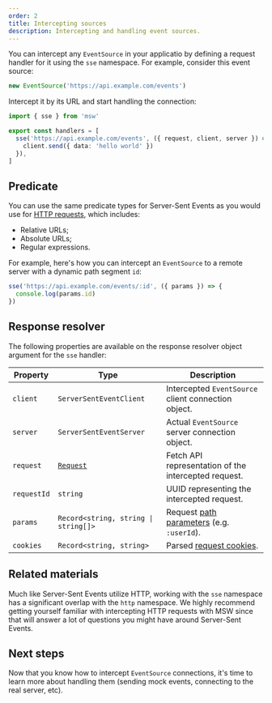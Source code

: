 ```yaml
---
order: 2
title: Intercepting sources
description: Intercepting and handling event sources.
---
```


You can intercept any `EventSource` in your applicatio by defining a request handler for it using the `sse` namespace. For example, consider this event source:

```ts
new EventSource('https://api.example.com/events')
```

Intercept it by its URL and start handling the connection:

```ts
import { sse } from 'msw'

export const handlers = [
  sse('https://api.example.com/events', ({ request, client, server }) => {
    client.send({ data: 'hello world' })
  }),
]
```

## Predicate

You can use the same predicate types for Server-Sent Events as you would use for [HTTP requests](/docs/http/intercepting-requests/#predicate), which includes:

- Relative URLs;
- Absolute URLs;
- Regular expressions.

For example, here's how you can intercept an `EventSource` to a remote server with a dynamic path segment `id`:

```ts /:id/1#g /id/2#g
sse('https://api.example.com/events/:id', ({ params }) => {
  console.log(params.id)
})
```

## Response resolver

The following properties are available on the response resolver object argument for the `sse` handler:

| Property    | Type                                                                  | Description                                                                                   |
| ----------- | --------------------------------------------------------------------- | --------------------------------------------------------------------------------------------- |
| `client`    | `ServerSentEventClient`                                               | Intercepted `EventSource` client connection object.                                           |
| `server`    | `ServerSentEventServer`                                               | Actual `EventSource` server connection object.                                                |
| `request`   | [`Request`](https://developer.mozilla.org/en-US/docs/Web/API/Request) | Fetch API representation of the intercepted request.                                          |
| `requestId` | `string`                                                              | UUID representing the intercepted request.                                                    |
| `params`    | `Record<string, string \| string[]>`                                  | Request [path parameters](/docs/http/intercepting-requests/path-parameters) (e.g. `:userId`). |
| `cookies`   | `Record<string, string>`                                              | Parsed [request cookies](/docs/http/intercepting-requests/cookies).                           |

## Related materials

Much like Server-Sent Events utilize HTTP, working with the `sse` namespace has a significant overlap with the `http` namespace. We highly recommend getting yourself familiar with intercepting HTTP requests with MSW since that will answer a lot of questions you might have around Server-Sent Events.

<PageCard
  icon={ServerIcon}
  url="/docs/http/intercepting-requests/"
  title="Intercepting requests"
  description="Learn how to intercept outgoing requests."
/>

## Next steps

Now that you know how to intercept `EventSource` connections, it's time to learn more about handling them (sending mock events, connecting to the real server, etc).


<PageCard
  icon={CloudArrowDownIcon}
  url="/docs/sse/server-events/"
  title="Server events"
  description="Mocking Server-Sent Events."
/>
